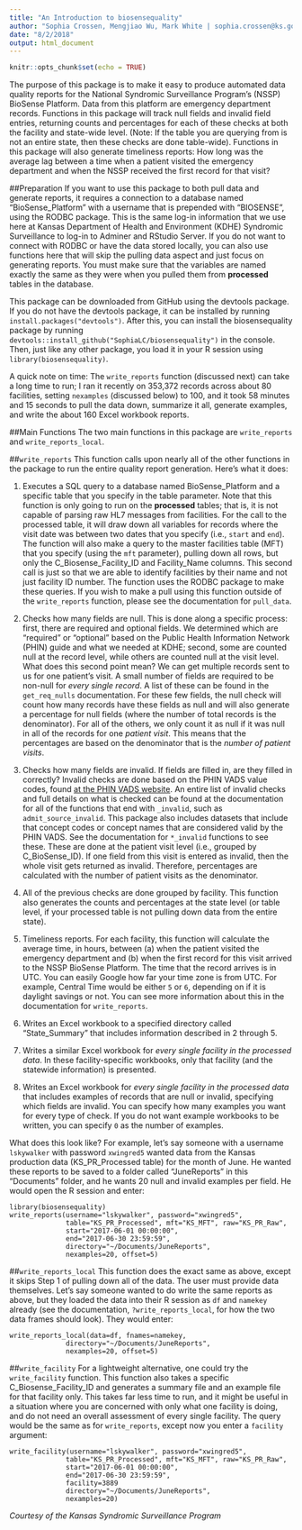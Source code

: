 ```yaml
---
title: "An Introduction to biosensequality"
author: "Sophia Crossen, Mengjiao Wu, Mark White | sophia.crossen@ks.gov"
date: "8/2/2018"
output: html_document
---
```


```r
knitr::opts_chunk$set(echo = TRUE)
```

The purpose of this package is to make it easy to produce automated data quality reports for the National Syndromic Surveillance Program’s (NSSP) BioSense Platform. Data from this platform are emergency department records. Functions in this package will track null fields and invalid field entries, returning counts and percentages for each of these checks at both the facility and state-wide level. (Note: If the table you are querying from is not an entire state, then these checks are done table-wide). Functions in this package will also generate timeliness reports: How long was the average lag between a time when a patient visited the emergency department and when the NSSP received the first record for that visit?

##Preparation
If you want to use this package to both pull data and generate reports, it requires a connection to a database named “BioSense_Platform” with a username that is prepended with “BIOSENSE\”, using the RODBC package. This is the same log-in information that we use here at Kansas Department of Health and Environment (KDHE) Syndromic Surveillance to log-in to Adminer and RStudio Server. If you do not want to connect with RODBC or have the data stored locally, you can also use functions here that will skip the pulling data aspect and just focus on generating reports. You must make sure that the variables are named exactly the same as they were when you pulled them from **processed** tables in the database.

This package can be downloaded from GitHub using the devtools package. If you do not have the devtools package, it can be installed by running ```install.packages("devtools")```. After this, you can install the biosensequality package by running  ```devtools::install_github("SophiaLC/biosensequality")``` in the console. Then, just like any other package, you load it in your R session using ```library(biosensequality)```.

A quick note on time: The ```write_reports``` function (discussed next) can take a long time to run; I ran it recently on 353,372 records across about 80 facilities, setting ```nexamples``` (discussed below) to 100, and it took 58 minutes and 15 seconds to pull the data down, summarize it all, generate examples, and write the about 160 Excel workbook reports.

##Main Functions
The two main functions in this package are ```write_reports``` and ```write_reports_local```.

##```write_reports```
This function calls upon nearly all of the other functions in the package to run the entire quality report generation. Here’s what it does:

1. Executes a SQL query to a database named BioSense_Platform and a specific table that you specify in the table parameter. Note that this function is only going to run on the **processed** tables; that is, it is not capable of parsing raw HL7 messages from facilities. For the call to the processed table, it will draw down all variables for records where the visit date was between two dates that you specify (i.e., ```start``` and  ```end```). The function will also make a query to the master facilities table (MFT) that you specify (using the ```mft``` parameter), pulling down all rows, but only the C_Biosense_Facility_ID and Facility_Name columns. This second call is just so that we are able to identify facilities by their name and not just facility ID number. The function uses the RODBC package to make these queries. If you wish to make a pull using this function outside of the ```write_reports``` function, please see the documentation for ```pull_data```.

2. Checks how many fields are null. This is done along a specific process: first, there are required and optional fields. We determined which are “required” or “optional” based on the Public Health Information Network (PHIN) guide and what we needed at KDHE; second, some are counted null at the record level, while others are counted null at the visit level. What does this second point mean? We can get multiple records sent to us for one patient’s visit. A small number of fields are required to be non-null for *every single record*. A list of these can be found in the ```get_req_nulls``` documentation. For these few fields, the null check will count how many records have these fields as null and will also generate a percentage for null fields (where the number of total records is the denominator). For all of the others, we only count it as null if it was null in all of the records for one *patient visit*. This means that the percentages are based on the denominator that is the *number of patient visits*.

3. Checks how many fields are invalid. If fields are filled in, are they filled in correctly? Invalid checks are done based on the PHIN VADS value codes, found [at the PHIN VADS website](https://phinvads.cdc.gov/vads/ViewView.action?name=Syndromic%20Surveillance). An entire list of invalid checks and full details on what is checked can be found at the documentation for all of the functions that end with ```_invalid```, such as ```admit_source_invalid```. This package also includes datasets that include that concept codes or concept names that are considered valid by the PHIN VADS. See the documentation for ```*_invalid``` functions to see these. These are done at the patient visit level (i.e., grouped by C_BioSense_ID). If one field from this visit is entered as invalid, then the whole visit gets returned as invalid. Therefore, percentages are calculated with the number of patient visits as the denominator.

4. All of the previous checks are done grouped by facility. This function also generates the counts and percentages at the state level (or table level, if your processed table is not pulling down data from the entire state).

5. Timeliness reports. For each facility, this function will calculate the average time, in hours, between (a) when the patient visited the emergency department and (b) when the first record for this visit arrived to the NSSP BioSense Platform. The time that the record arrives is in UTC. You can easily Google how far your time zone is from UTC. For example, Central Time would be either ```5``` or ```6```, depending on if it is daylight savings or not. You can see more information about this in the documentation for ```write_reports```.

6. Writes an Excel workbook to a specified directory called “State_Summary” that includes information described in 2 through 5.

7. Writes a similar Excel workbook for *every single facility in the processed data*. In these facility-specific workbooks, only that facility (and the statewide information) is presented.

8. Writes an Excel workbook for *every single facility in the processed data* that includes examples of records that are null or invalid, specifying which fields are invalid. You can specify how many examples you want for every type of check. If you do not want example workbooks to be written, you can specify ```0``` as the number of examples.

What does this look like? For example, let’s say someone with a username ```lskywalker``` with password ```xwingred5``` wanted data from the Kansas production data (KS_PR_Processed table) for the month of June. He wanted these reports to be saved to a folder called “JuneReports” in this “Documents” folder, and he wants 20 null and invalid examples per field. He would open the R session and enter:

```
library(biosensequality)
write_reports(username="lskywalker", password="xwingred5", 
              table="KS_PR_Processed", mft="KS_MFT", raw="KS_PR_Raw",
              start="2017-06-01 00:00:00", 
              end="2017-06-30 23:59:59",
              directory="~/Documents/JuneReports",
              nexamples=20, offset=5)
```

##```write_reports_local```
This function does the exact same as above, except it skips Step 1 of pulling down all of the data. The user must provide data themselves. Let’s say someone wanted to do write the same reports as above, but they loaded the data into their R session as ```df``` and ```namekey``` already (see the documentation, ```?write_reports_local```, for how the two data frames should look). They would enter:

```library(biosensequality)
write_reports_local(data=df, fnames=namekey,
              directory="~/Documents/JuneReports",
              nexamples=20, offset=5)
```
              
##```write_facility```
For a lightweight alternative, one could try the ```write_facility``` function. This function also takes a specific C_Biosense_Facility_ID and generates a summary file and an example file for that facility only. This takes far less time to run, and it might be useful in a situation where you are concerned with only what one facility is doing, and do not need an overall assessment of every single facility. The query would be the same as for  ```write_reports```, except now you enter a ```facility``` argument:

```library(biosensequality)
write_facility(username="lskywalker", password="xwingred5", 
              table="KS_PR_Processed", mft="KS_MFT", raw="KS_PR_Raw",
              start="2017-06-01 00:00:00", 
              end="2017-06-30 23:59:59",
              facility=3889
              directory="~/Documents/JuneReports",
              nexamples=20)
```
  
  
  
  *Courtesy of the Kansas Syndromic Surveillance Program*



